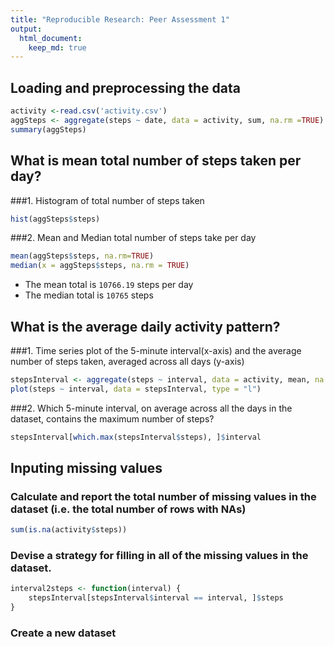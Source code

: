 ```yaml
---
title: "Reproducible Research: Peer Assessment 1"
output: 
  html_document:
    keep_md: true
---
```



## Loading and preprocessing the data

```r

activity <-read.csv('activity.csv')
aggSteps <- aggregate(steps ~ date, data = activity, sum, na.rm =TRUE)
summary(aggSteps)    
```

## What is mean total number of steps taken per day?
###1. Histogram of total number of steps taken
```r
hist(aggSteps$steps)
```

###2. Mean and Median total number of steps take per day
```r
mean(aggSteps$steps, na.rm=TRUE)
median(x = aggSteps$steps, na.rm = TRUE)

```
- The mean total is `10766.19` steps per day
- The median total is `10765` steps

## What is the average daily activity pattern?
###1. Time series plot of the 5-minute interval(x-axis) and the average number of steps taken, averaged across all days (y-axis)
```r
stepsInterval <- aggregate(steps ~ interval, data = activity, mean, na.rm = TRUE)
plot(steps ~ interval, data = stepsInterval, type = "l")
```

###2. Which 5-minute interval, on average across all the days in the dataset, contains the maximum number of steps?

```r
stepsInterval[which.max(stepsInterval$steps), ]$interval
```

## Inputing missing values

### Calculate and report the total number of missing values in the dataset (i.e. the total number of rows with NAs)
```r
sum(is.na(activity$steps))
```

### Devise a strategy for filling in all of the missing values in the dataset. 

```r
interval2steps <- function(interval) {
    stepsInterval[stepsInterval$interval == interval, ]$steps
}

```

### Create a new dataset
